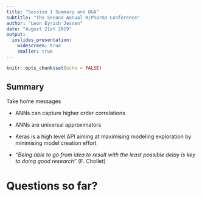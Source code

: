 ```yaml
---
title: "Session 1 Summary and Q&A"
subtitle: "The Second Annual R/Pharma Conference"
author: "Leon Eyrich Jessen"
date: "August 21st 2019"
output:
  ioslides_presentation:
    widescreen: true
    smaller: true
---
```


```r
knitr::opts_chunk$set(echo = FALSE)
```

## Summary

Take home messages

- ANNs can capture higher order correlations

- ANNs are universal approximators

- Keras is a high level API aiming at maximising modeling exploration by minimising model creation effort

- _"Being able to go from idea to result with the least possible delay is key to doing good research"_ (F. Chollet)

# Questions so far?
